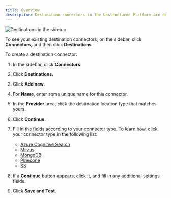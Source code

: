 ```yaml
---
title: Overview
description: Destination connectors in the Unstructured Platform are designed to specify the endpoint for data processed within the platform. These connectors ensure that the transformed and analyzed data is securely and efficiently transferred to a storage system for future use, often to a vector database for tasks that involve high-speed retrieval and advanced data analytics operations.
---
```


![Destinations in the sidebar](/img/platform/Destinations-Sidebar.png)

To see your existing destination connectors, on the sidebar, click **Connectors**, and then click **Destinations**.

To create a destination connector:

1. In the sidebar, click **Connectors**.
2. Click **Destinations**.
3. Click **Add new**.
4. For **Name**, enter some unique name for this connector.
5. In the **Provider** area, click the destination location type that matches yours.
6. Click **Continue**.
7. Fill in the fields according to your connector type. To learn how, click your connector type in the following list:

   - [Azure Cognitive Search](/platform/destinations/azure-cognitive-search)
   - [Milvus](/platform/destinations/milvus)
   - [MongoDB](/platform/destinations/mongodb)
   - [Pinecone](/platform/destinations/pinecone)
   - [S3](/platform/destinations/s3)
        
8. If a **Continue** button appears, click it, and fill in any additional settings fields.
9. Click **Save and Test**. 